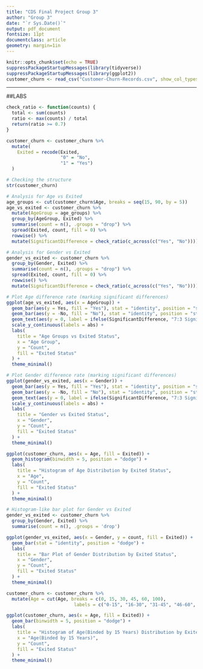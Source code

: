 ---
title: "CDS Final Project Group 3"
author: "Group 3"
date: "`r Sys.Date()`"
output: pdf_document
fontsize: 11pt
documentclass: article
geometry: margin=1in
---

```{r setup, include = FALSE}
knitr::opts_chunk$set(echo = TRUE)
suppressPackageStartupMessages(library(tidyverse))
suppressPackageStartupMessages(library(ggplot2))
customer_churn <- read_csv("Customer-Churn-Records.csv", show_col_types = FALSE)
```

***

##LABS

```{r}
check_ratio <- function(counts) {
  total <- sum(counts)
  ratio <- max(counts) / total
  return(ratio >= 0.7)
}
```


```{r}
customer_churn <- customer_churn %>%
  mutate(
    Exited = recode(Exited, 
                    "0" = "No",
                    "1" = "Yes")
  )
```
```{r}
# Checking the structure
str(customer_churn)
```

```{r}
# Analysis for Age vs Exited
age_groups <- cut(customer_churn$Age, breaks = seq(15, 90, by = 5))
age_vs_exited <- customer_churn %>%
  mutate(AgeGroup = age_groups) %>%
  group_by(AgeGroup, Exited) %>%
  summarise(count = n(), .groups = "drop") %>%
  spread(Exited, count, fill = 0) %>%
  rowwise() %>%
  mutate(SignificantDifference = check_ratio(c_across(c("Yes", "No"))))
```

```{r}
# Analysis for Gender vs Exited
gender_vs_exited <- customer_churn %>%
  group_by(Gender, Exited) %>%
  summarise(count = n(), .groups = "drop") %>%
  spread(Exited, count, fill = 0) %>%
  rowwise() %>%
  mutate(SignificantDifference = check_ratio(c_across(c("Yes", "No"))))
```

```{r}
# Plot Age difference rate (marking significant differences)
ggplot(age_vs_exited, aes(x = AgeGroup)) +
  geom_bar(aes(y = Yes, fill = "Yes"), stat = "identity", position = "stack") +
  geom_bar(aes(y = -No, fill = "No"), stat = "identity", position = "stack") +
  geom_text(aes(y = 0, label = ifelse(SignificantDifference, "7:3 Significant", "")), vjust = -0.5) +
  scale_y_continuous(labels = abs) +
  labs(
    title = "Age Groups vs Exited Status",
    x = "Age Group",
    y = "Count",
    fill = "Exited Status"
  ) +
  theme_minimal()
```

```{r}
# Plot Gender difference rate (marking significant differences)
ggplot(gender_vs_exited, aes(x = Gender)) +
  geom_bar(aes(y = Yes, fill = "Yes"), stat = "identity", position = "stack") +
  geom_bar(aes(y = -No, fill = "No"), stat = "identity", position = "stack") +
  geom_text(aes(y = 0, label = ifelse(SignificantDifference, "7:3 Significant", "")), vjust = -0.5) +
  scale_y_continuous(labels = abs) +
  labs(
    title = "Gender vs Exited Status",
    x = "Gender",
    y = "Count",
    fill = "Exited Status"
  ) +
  theme_minimal()
```

```{r}
ggplot(customer_churn, aes(x = Age, fill = Exited)) +
  geom_histogram(binwidth = 5, position = "dodge") +
  labs(
    title = "Histogram of Age Distribution by Exited Status",
    x = "Age",
    y = "Count",
    fill = "Exited Status"
  ) +
  theme_minimal()
```

```{r}
# Histogram-like bar plot for Gender vs Exited
gender_vs_exited <- customer_churn %>%
  group_by(Gender, Exited) %>%
  summarise(count = n(), .groups = 'drop')

ggplot(gender_vs_exited, aes(x = Gender, y = count, fill = Exited)) +
  geom_bar(stat = "identity", position = "dodge") +
  labs(
    title = "Bar Plot of Gender Distribution by Exited Status",
    x = "Gender",
    y = "Count",
    fill = "Exited Status"
  ) +
  theme_minimal()
```
```{r}
customer_churn <- customer_churn %>%
  mutate(Age = cut(Age, breaks = c(0, 15, 30, 45, 60, 100), 
                         labels = c("0-15", "16-30", "31-45", "46-60", "60+")))
```

```{r}
ggplot(customer_churn, aes(x = Age, fill = Exited)) +
  geom_bar(binwidth = 5, position = "dodge") +
  labs(
    title = "Histogram of Age(Binded by 15 Years) Distribution by Exited Status",
    x = "Age(Binded by 15 Years)",
    y = "Count",
    fill = "Exited Status"
  ) +
  theme_minimal()
```